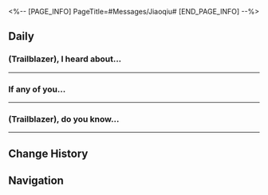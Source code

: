 <%-- [PAGE_INFO]
PageTitle=#Messages/Jiaoqiu#
[END_PAGE_INFO] --%>
{{Messages Infobox
|id        = 1218
|image     = Character Jiaoqiu Icon.png
|type      = Character
|sender    = Jiaoqiu
|signature = There's no problem that a hot pot can't fix.
|faction   = The Xianzhou Yaoqing
}}

==Daily==
===(Trailblazer), I heard about...===
{{Messages|text=
:'''Jiaoqiu:''' (Trailblazer), I heard about a new hotpot store. It's packed with people and has a snaking queue
:{Choice} You can still use your phone?
:'''(Trailblazer):''' You can still use your phone? I heard you got injured.
:'''Jiaoqiu:''' It's just a scratch
:{Choice} Are your eyes alright?
::'''(Trailblazer):''' Really? Your eyes are fine now?
::'''Jiaoqiu:''' [[File:Sticker PPG 16 Jiaoqiu 04.png|80px]]
::'''Jiaoqiu:''' Don't worry, someone is accompanying me
:{Choice} Doesn't seem I need to be worried then!
::'''(Trailblazer):''' Really? Well, I was worried about nothing!
::'''Jiaoqiu:''' [[File:Sticker PPG 16 Jiaoqiu 04.png|80px]]
::'''Jiaoqiu:''' Don't worry, someone is accompanying me
:'''Jiaoqiu:''' It won't impede my attempts at exploring a new hotpot place
:'''Jiaoqiu:''' I heard about a hotpot place that's been blowing up recently and is packed full of customers every day.
:'''Jiaoqiu:''' I heard the store signature is the "Tea Hotpot with Pickled Pepper and Chili Oil". There's only a limited amount sold every day. Do you want to try it with me?
:{Choice} Let's go! Crowds mean good food!
::'''(Trailblazer):''' Let's go! Crowds mean good food!
::'''Jiaoqiu:''' Let's go! Word on the street is that last night, some customers lined up till the store closed and still didn't get to eat anything
:{Choice} Tea? Chili oil? Pickled pepper?
::'''(Trailblazer):''' Tea? Chili oil? Pickled pepper? Is that even edible?
::'''Jiaoqiu:''' Of course. The premium tea broth is accompanied by chili oil, removing the spiciness and increasing the aroma and taste. You can have a bowl to sip before you eat, as soon as the hotpot is boiling
:{Choice} We won't queue for years, right?
::'''(Trailblazer):''' We won't have to queue for years, right?
::'''Jiaoqiu:''' It's not that bad
::'''Jiaoqiu:''' Even on the Xianzhou, that much of a wait is a bit of a stretch
:'''Jiaoqiu:''' Hold on, the online queue is opening. Time to fight for a number on the jade abacus
:{{DIcon|Warning}} Your friend Jiaoqiu has gone offline.
:{{DIcon|Warning}} Your friend Jiaoqiu is online.
:'''Jiaoqiu:''' Guess what?
:{Choice} Sounds like you didn't get it
:'''(Trailblazer):''' Sounds like you didn't get a number. Do that many people want to eat this?
:'''Jiaoqiu:''' As long as "limited" is in the marketing, it'll go viral one way or another
:'''Jiaoqiu:''' The store is also offering a few new flavors for soup bases
:'''Jiaoqiu:''' But I'm not sure if they're palatable for you
:'''Jiaoqiu:''' Coriander Hotpot
:'''Jiaoqiu:''' Oof. This first one. I just can't
:'''Jiaoqiu:''' And then, there's Tomato Hotpot with Arugula
:'''Jiaoqiu:''' Tallow Hotpot with Cheese
:{Choice} What if I say yes to all
::'''(Trailblazer):''' What if I say I can take them all?
::'''Jiaoqiu:''' Brave warrior, I admire your courage
::'''Jiaoqiu:''' For today's meal, I'll accompany your culinary choices till the end of the world!
::'''Jiaoqiu:''' Then, I'll go ahead to queue up first
:{Choice} I can't stomach this
::'''(Trailblazer):''' Sorry, I really can't stomach this
::'''Jiaoqiu:''' That's too bad. Guess I'll have to go alone
::'''Jiaoqiu:''' I'll come back alive
:'''Jiaoqiu:''' [[File:Sticker PPG 07 Pom-Pom 06.png|80px]]
}}
----

===If any of you...===
{{Messages|text=
:'''Jiaoqiu:''' If any of you is recently experiencing loss of appetite or diarrhea, feel free to get some "Ginseng Vigor Dust" from the Yaoqing's military medical office
:'''Jiaoqiu:''' Prescription: Take after meals, twice a day, one dose each in the morning and evening. Continue for 5 days. If no improvement, contact me anytime
:{Choice} Okay, doc
:'''(Trailblazer):''' Okay doc. Give me a dose of Ginseng Vigor Dust then
:'''Jiaoqiu:''' ...Apologies. Seems like I hit the wrong contacts for the group message
:'''Jiaoqiu:''' Would you happen to need the medicine as well?
:{Choice} I entered a spicy challenge
:'''(Trailblazer):''' Yes, because I entered a stupidly spicy challenge
:'''Jiaoqiu:''' I see
:'''Jiaoqiu:''' A few of the Yaoqing comrades have been suffering recently due to their meals
:'''Jiaoqiu:''' Although I've already urged them to re-screen the food caterers, it's going to take some time for it to happen
:'''Jiaoqiu:''' Also, foods that have conflicting properties, such as overly oily and spicy or too cold and too hot, may also cause gastrointestinal discomfort
:'''Jiaoqiu:''' But you can't stop the ones who just love to chase the high of the thrill
:'''Jiaoqiu:''' I just took a dose of Ginseng Vigor Dust myself, to be honest
:{Choice} You too, huh...
:'''(Trailblazer):''' You too, huh... Then you're definitely feeling like me now
:'''Jiaoqiu:''' Can't help it
:'''Jiaoqiu:''' No one can withstand the allure of a super spicy dish
:'''Jiaoqiu:''' [[File:Sticker PPG 07 Pom-Pom 06.png|80px]]
}}
----

===(Trailblazer), do you know...===
{{Messages|text=
:'''Jiaoqiu:''' (Trailblazer), do you know where the Ditings on the Xianzhou Luofu usually hang out?
:{Choice} I know! Starskiff Haven docks!
:'''(Trailblazer):''' I know! Starskiff Haven docks!
:'''(Trailblazer):''' March said that, if you can't find them, you can howl twice to summon them
:'''Jiaoqiu:''' Howl twice... That doesn't seem like a good idea
:'''Jiaoqiu:''' I saw a Diting once at Starwatcher Avenue. It was chewing aggressively on a wooden table leg along the streets
:'''Jiaoqiu:''' It looked really cute, but unfortunately, table legs can't really withstand a Diting's teeth
:{Choice} Using table legs as chew sticks?
::'''(Trailblazer):''' It must be using the table leg as a chew stick
::'''Jiaoqiu:''' Truly an Artisanship Commission ingenium
::'''Jiaoqiu:''' But that table leg is tasteless despite its colors. The little Diting won't be satisfied chewing on it
:{Choice} Does the Diting need to compensate
::'''(Trailblazer):''' It broke the table leg? Did the boss get the Diting to pay for the damage?
::'''Jiaoqiu:''' Yeah, the boss was fuming and said he now has a bone to pick with the Artisanship Commission
::'''Jiaoqiu:''' Luckily, I was passing by and helped it pay off the debt for the table leg
::'''Jiaoqiu:''' You could even say that the Artisanship Commission now owes me a favor
:'''Jiaoqiu:''' Since I have nothing to do on the Luofu at the time, I went ahead and made differently flavored chew sticks for it as a way to kill time
:{Choice} What's the stick's flavor?
:'''(Trailblazer):''' I'm curious. What's the stick's flavor?
:'''Jiaoqiu:''' To figure out this little fella's preference, I bought a classic flavored chew stick
:'''Jiaoqiu:''' During the refinement process, I added a little cinnamon, mint, and grated cheese
:'''Jiaoqiu:''' And of course, chili
:'''Jiaoqiu:''' I'm kidding. I just happened to be preparing some fried chilis that look like chili but don't taste spicy at all
:'''Jiaoqiu:''' There are a few leftover ingredients, just enough to make some chew sticks
:'''Jiaoqiu:''' Pity. The little one won't be getting a taste of that for a while
:'''Jiaoqiu:''' May we meet again
}}
----

==Change History==
{{Change History|2.4}}

==Navigation==
{{Messages Navbox}}
